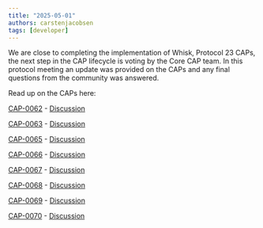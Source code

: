 ```yaml
---
title: "2025-05-01"
authors: carstenjacobsen
tags: [developer]
---
```



<YouTube ID="fuX07T1HUf0" />

We are close to completing the implementation of Whisk, Protocol 23 CAPs, the next step in the CAP lifecycle is voting by the Core CAP team. In this protocol meeting an update was provided on the CAPs and any final questions from the community was answered.

Read up on the CAPs here:

[CAP-0062](https://github.com/stellar/stellar-protocol/blob/master/core/cap-0062.md) - [Discussion](https://github.com/orgs/stellar/discussions/1575)

[CAP-0063](https://github.com/stellar/stellar-protocol/blob/master/core/cap-0063.md) - [Discussion](https://github.com/orgs/stellar/discussions/1602)

[CAP-0065](https://github.com/stellar/stellar-protocol/blob/master/core/cap-0065.md) - [Discussion](https://github.com/orgs/stellar/discussions/1615)

[CAP-0066](https://github.com/stellar/stellar-protocol/blob/master/core/cap-0066.md) - [Discussion](https://github.com/orgs/stellar/discussions/1585)

[CAP-0067](https://github.com/stellar/stellar-protocol/blob/master/core/cap-0067.md) - [Discussion](https://github.com/orgs/stellar/discussions/1553)

[CAP-0068](https://github.com/stellar/stellar-protocol/blob/master/core/cap-0068.md) - [Discussion](https://github.com/orgs/stellar/discussions/1626)

[CAP-0069](https://github.com/stellar/stellar-protocol/blob/master/core/cap-0069.md) - [Discussion](https://github.com/orgs/stellar/discussions/1633)

[CAP-0070](https://github.com/stellar/stellar-protocol/blob/master/core/cap-0070.md) - [Discussion](https://github.com/orgs/stellar/discussions/1719)
